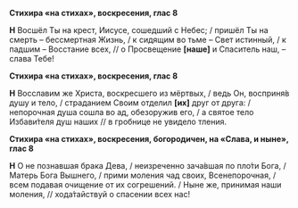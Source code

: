 **Стихира «на стихах», воскресения, глас 8**

**Н** Восшёл Ты на крест, Иисусе, сошедший с Небес; / пришёл Ты на смерть – бессмертная Жизнь, / к сидящим во тьме – Свет истинный, / к падшим – Восстание всех, // о Просвещение **[**наше**]** и Спаситель наш, – слава Тебе!

**Стихира «на стихах», воскресения, глас 8**

**Н** Восславим же Христа, воскресшего из мёртвых, / ведь Он, восприня́в душу и тело, / страданием Своим отделил **[**их**]** друг от друга: / непорочная душа сошла во ад, обезоружив его, / а святое тело Избави́теля душ наших // в гробнице не увидело тления.

**Стихира «на стихах», воскресения, богородичен, на «Слава, и ныне», глас 8**

**Н** О не познавшая брака Дева, / неизреченно зача́вшая по пло́ти Бога, / Матерь Бога Вышнего, / прими моления чад своих, Всенепорочная, / всем подавая очищение от их согрешений. / Ныне же, принимая наши моления, // хода́тайствуй о спасении всех нас!
